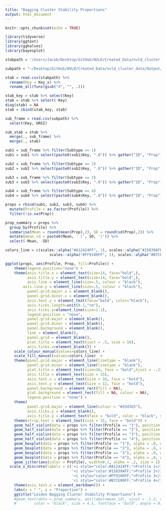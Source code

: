 ```yaml
---
title: "Bagging Cluster Stability Proportions"
output: html_document
---
```


```r
knitr::opts_chunk$set(echo = TRUE)
```

```r

library(tidyverse)
library(ggtext)
library(gghalves)
library(bayesplot)
```

```r
stabpath = '/Users/Jacob/Desktop/GitHub/NVLD/Created_Data/nvld_cluster_data/Output/Results/nvld_cluster_data_Full_Stab.csv'

subpath = "~/Desktop/GitHub/NVLD/Created_Data/nvld_cluster_data/Output/Results/nvld_cluster_data_Full_Subtypes.csv"
```

```r

stab = read.csv(stabpath) %>% 
  rename(Key = Key_x) %>%
  rename_all(funs(gsub("X", "", .))) 

stab_key = stab %>% select(Key)
stab = stab %>% select(-Key)
diag(stab) = NA
stab = cbind(stab_key, stab)

sub_frame = read.csv(subpath) %>% 
  select(Key, URSI)

sub_stab = stab %>%
  merge(., sub_frame) %>%
  merge(., stab)

sub1 = sub_frame %>% filter(Subtype == 1)
sub1 = sub1 %>% select(paste0(sub1$Key, ".0")) %>% gather("ID", "Prop") %>% mutate(Profile = 1)

sub2 = sub_frame %>% filter(Subtype == 2)
sub2 = sub2 %>% select(paste0(sub2$Key, ".0")) %>% gather("ID", "Prop") %>% mutate(Profile = 2)

sub3 = sub_frame %>% filter(Subtype == 3)
sub3 = sub3 %>% select(paste0(sub3$Key, ".0")) %>% gather("ID", "Prop") %>% mutate(Profile = 3)

sub4 = sub_frame %>% filter(Subtype == 4)
sub4 = sub4 %>% select(paste0(sub4$Key, ".0")) %>% gather("ID", "Prop") %>% mutate(Profile = 4)

props = rbind(sub1, sub2, sub3, sub4) %>% 
  mutate(Profile = as.factor(Profile)) %>%
  filter(!is.na(Prop))

prop_summary = props %>% 
  group_by(Profile) %>%
  summarise(Mean = round(mean(Prop),2), SD = round(sd(Prop),2)) %>%
  mutate(mean_sd = paste0(Mean, ' (', SD, ')')) %>% 
  select(-Mean, -SD)

```

```r

colors_line = c(scales::alpha("#A12424FF", 1), scales::alpha("#15839AFF", 1),
                    scales::alpha("#FF9100FF", 1), scales::alpha("#B7CE00FF", 1))

ggplot(props, aes(Profile, Prop, fill=Profile)) + 
    theme(legend.position="none") +
    theme(axis.title.x = element_text(size=14, face="bold",),
          axis.title.y = element_text(size=14, face="bold",),
          axis.line = element_line(size=.5, colour = "black"),
        axis.line.y = element_line(size=.5, colour = "black"),
          panel.grid.major.x = element_blank(),
          panel.grid.minor.x = element_blank(), 
          axis.text.y = element_text(face="bold", color="black"),
          axis.ticks.length=unit(0.1,"cm"),
          axis.ticks.y=element_line(size=1.1),
          legend.position = "none",
          panel.grid.major = element_blank(),
          panel.grid.minor = element_blank(),
          panel.background = element_blank(), 
          line = element_blank(),
          panel.grid = element_blank(),
          plot.title = element_text(hjust = .5, size = 16),
          axis.ticks.x=element_blank()) + 
    scale_colour_manual(values=colors_line) +
    scale_fill_manual(values=colors_line)  +
    theme(panel.grid.major = element_line(linetype = "blank"), 
          panel.grid.minor = element_line(linetype = "blank"),
          plot.title = element_text(size=16, face = "bold",hjust = -.23),
          axis.title = element_text(size = 15), 
          axis.text.x = element_text(size = 16, face = "bold"), 
          axis.text.y = element_text(size = 12, face = "bold"), 
          panel.background = element_rect(fill = NA), 
          plot.background = element_rect(fill = NA, colour = NA), 
          legend.position = "none") +
    theme(
          panel.grid.major = element_line(colour = "#d3d3d3"),
          axis.ticks.y = element_blank(),
          axis.title.y = element_text(face = "bold", color = "black", size = 14, vjust = 2.5)) +
    theme(strip.text = element_text(size = 15, face = "bold")) +
    geom_half_violin(data = props %>% filter(Profile == "1"), position = position_nudge(x = 0.3, y =0), aes(color = Profile), size = .8, alpha = .5, width = .4, side = "r") +
    geom_half_violin(data = props %>% filter(Profile == "2"), position = position_nudge(x = 0.3, y =0), aes(color = Profile), size = .8, alpha = .5, width = .4, side = "r") +
    geom_half_violin(data = props %>% filter(Profile == "3"), position = position_nudge(x = 0.3, y =0), aes(color = Profile), size = .8, alpha = .5, width = .4, side = "r") +
    geom_half_violin(data = props %>% filter(Profile == "4"), position = position_nudge(x = 0.3, y =0), aes(color = Profile), size = .8, alpha = .5, width = .4, side = "r") +
    geom_boxplot(data = props %>% filter(Profile == "1"), alpha = .0, width = .15, aes(color = Profile), size = .8,position = position_nudge(x = 0.3, y = 0)) +
    geom_boxplot(data = props %>% filter(Profile == "2"), alpha = .0, width = .15, aes(color = Profile), size = .8,position = position_nudge(x = 0.3, y = 0)) +
    geom_boxplot(data = props %>% filter(Profile == "3"), alpha = .0, width = .15, aes(color = Profile), size = .8,position = position_nudge(x = 0.3, y = 0)) +
    geom_boxplot(data = props %>% filter(Profile == "4"), alpha = .0, width = .15, aes(color = Profile), size = .8,position = position_nudge(x = 0.3, y = 0)) +
    geom_jitter(aes(color = Profile), width=0.1, alpha = .2, size = 1) +
  scale_x_discrete(labels = c('<i style="color:#A12424FF;">Profile 1</i>', 
                              '<i style="color:#15839AFF;">Profile 2</i>', 
                              '<i style="color:#FF9100FF;">Profile 3</i>', 
                              '<i style="color:#B7CE00FF;">Profile 4</i>')) +
    theme(axis.text.x = element_markdown()) +
    labs(x = " ", y = "Proportion") + 
    ggtitle("Leiden Bagging Cluster Stability Proportions") #+
    #geom_text(data = prop_summary, aes(label=mean_sd), vjust = -1.2, check_overlap = T, 
    #        color = "black", size = 4.5, fontface = "bold", angle = 0) 

```
